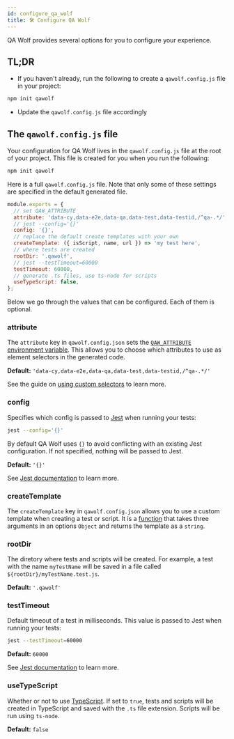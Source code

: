 ```yaml
---
id: configure_qa_wolf
title: 🛠️ Configure QA Wolf
---
```



QA Wolf provides several options for you to configure your experience.

## TL;DR

- If you haven't already, run the following to create a `qawolf.config.js` file in your project:

```bash
npm init qawolf
```

- Update the `qawolf.config.js` file accordingly

## The `qawolf.config.js` file

Your configuration for QA Wolf lives in the `qawolf.config.js` file at the root of your project. This file is created for you when you run the following:

```bash
npm init qawolf
```

Here is a full `qawolf.config.js` file. Note that only some of these settings are specified in the default generated file.

```js
module.exports = {
  // set QAW_ATTRIBUTE
  attribute: 'data-cy,data-e2e,data-qa,data-test,data-testid,/^qa-.*/',
  // jest --config='{}'
  config: '{}',
  // replace the default create templates with your own
  createTemplate: ({ isScript, name, url }) => 'my test here',
  // where tests are created
  rootDir: '.qawolf',
  // jest --testTimeout=60000
  testTimeout: 60000,
  // generate .ts files, use ts-node for scripts
  useTypeScript: false,
};
```

Below we go through the values that can be configured. Each of them is optional.

### attribute

The `attribute` key in `qawolf.config.json` sets the [`QAW_ATTRIBUTE` environment variable](api/environment_variables#qaw_attribute). This allows you to choose which attributes to use as element selectors in the generated code.

**Default:** `'data-cy,data-e2e,data-qa,data-test,data-testid,/^qa-.*/'`

See the guide on [using custom selectors](use_custom_selectors#target-attributes) to learn more.

### config

Specifies which config is passed to [Jest](https://jestjs.io) when running your tests:

```bash
jest --config='{}'
```

By default QA Wolf uses `{}` to avoid conflicting with an existing Jest configuration. If not specified, nothing will be passed to Jest.

**Default:** `'{}'`

See [Jest documentation](https://jestjs.io/docs/en/cli#--configpath) to learn more.

### createTemplate

The `createTemplate` key in `qawolf.config.json` allows you to use a custom template when creating a test or script. It is a [function](https://developer.mozilla.org/en-US/docs/Web/JavaScript/Reference/Global_Objects/Function) that takes three arguments in an options `Object` and returns the template as a `string`.

<Argument
  description="Options passed to function."
  name="options"
  type="Object"
/>
<Argument
  indent
  description="Whether a script or test is being created."
  name="isScript"
  type="boolean"
/>
<Argument
  indent
  description="Name of the test or script being craeted."
  name="name"
  type="string"
/>
<Argument
  indent
  description="URL of the test or script being created."
  name="url"
  type="string"
/>

### rootDir

The diretory where tests and scripts will be created. For example, a test with the name `myTestName` will be saved in a file called `${rootDir}/myTestName.test.js`.

**Default:** `'.qawolf'`

### testTimeout

Default timeout of a test in milliseconds. This value is passed to Jest when running your tests:

```bash
jest --testTimeout=60000
```

**Default:** `60000`

See [Jest documentation](https://jestjs.io/docs/en/cli#--testtimeoutnumber) to learn more.

### useTypeScript

Whether or not to use [TypeScript](https://www.typescriptlang.org). If set to `true`, tests and scripts will be created in TypeScript and saved with the `.ts` file extension. Scripts will be run using `ts-node`.

**Default:** `false`
